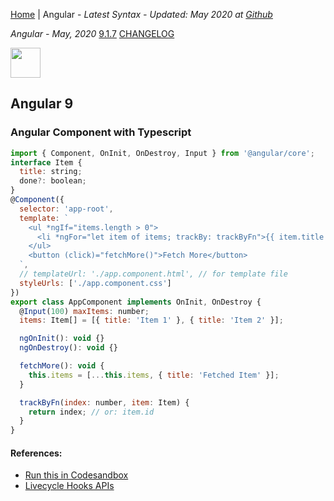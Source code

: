 
[Home](/) | Angular - _Latest Syntax - Updated: May 2020 at [Github](https://github.com/ngduc/syntax.codes)_

_Angular - May, 2020_ <a class="tagButton" href="https://github.com/angular/angular/releases">9.1.7</a> <a class="tagButton" href="https://github.com/angular/angular/blob/master/CHANGELOG.md">CHANGELOG</a>

<img src="https://upload.wikimedia.org/wikipedia/commons/thumb/c/cf/Angular_full_color_logo.svg/80px-Angular_full_color_logo.svg.png" height="48" />

## Angular 9

### Angular Component with Typescript

```.js
import { Component, OnInit, OnDestroy, Input } from '@angular/core';
interface Item {
  title: string;
  done?: boolean;
}
@Component({
  selector: 'app-root',
  template: `
    <ul *ngIf="items.length > 0">
      <li *ngFor="let item of items; trackBy: trackByFn">{{ item.title }}</li>
    </ul>
    <button (click)="fetchMore()">Fetch More</button>
  `,
  // templateUrl: './app.component.html', // for template file
  styleUrls: ['./app.component.css']
})
export class AppComponent implements OnInit, OnDestroy {
  @Input(100) maxItems: number;
  items: Item[] = [{ title: 'Item 1' }, { title: 'Item 2' }];

  ngOnInit(): void {}
  ngOnDestroy(): void {}

  fetchMore(): void {
    this.items = [...this.items, { title: 'Fetched Item' }];
  }

  trackByFn(index: number, item: Item) {
    return index; // or: item.id
  }
}
```

#### References:
- [Run this in Codesandbox](https://codesandbox.io/s/angular-9-example-cr1nd?file=/src/app/app.component.ts)
- [Livecycle Hooks APIs](https://angular.io/guide/lifecycle-hooks)
